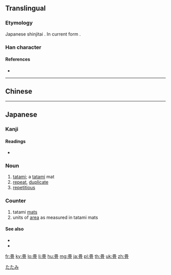 {{also|疊}}
==Translingual==
{{Han simplified forms|疊|畳|叠}}

===Etymology===
Japanese shinjitai {{Han simp|疊|f=畾|t=田}}. In current form {{Han compound|田|冝}}.

===Han character===
{{Han char|rn=102|rad=田|as=07|sn=12|four=60107|canj=WBBM|ids=⿱田冝}}

====References====
* {{Han ref|kx=0764.041|dkj=21875|hdz=42544.011|uh=7573|ud=30067}}

----

==Chinese==
{{zh-see|疊|v}}

----

==Japanese==

===Kanji===
{{ja-kanji|grade=c|rs=田07}}

====Readings====
* {{ja-readings|goon=[[じょう]] (jō)|kanon=[[ちょう]] (chō) {{non-joyo-reading}}|kun=[[たたむ]] (tatamu), [[たたみ]] (tatami), [[かさねる]] (kasaneru)|nanori=}}

===Noun===
{{ja-noun|たたみ|kyu=疊}}

# [[tatami]]; a [[tatami]] mat
# [[repeat]], [[duplicate]]
# [[repetitious]]

===Counter===
{{ja-pos|じょう|counter}}

# tatami [[mat]]s
# units of [[area]] as measured in tatami mats

====See also====
* {{ja-r|和室|gloss=Japanese-style room|わしつ}}
* {{ja-r|布団|gloss=[[futon]], sleeping mattress|ふとん}}

[[Category:1000 Japanese basic words|たたみ]]

[[fr:畳]]
[[ky:畳]]
[[lo:畳]]
[[li:畳]]
[[hu:畳]]
[[mg:畳]]
[[ja:畳]]
[[pl:畳]]
[[th:畳]]
[[uk:畳]]
[[zh:畳]]